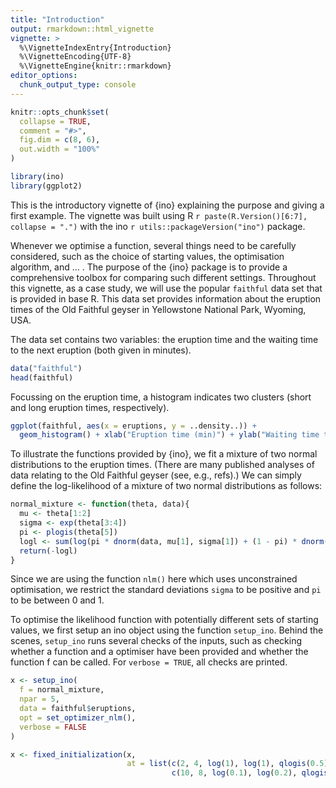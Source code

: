 ```yaml
---
title: "Introduction"
output: rmarkdown::html_vignette
vignette: >
  %\VignetteIndexEntry{Introduction}
  %\VignetteEncoding{UTF-8}
  %\VignetteEngine{knitr::rmarkdown}
editor_options: 
  chunk_output_type: console
---
```


```r
knitr::opts_chunk$set(
  collapse = TRUE,
  comment = "#>",
  fig.dim = c(8, 6),
  out.width = "100%"
)
```

```r
library(ino)
library(ggplot2)
```

This is the introductory vignette of {ino} explaining the purpose and giving a first example. The vignette was built using R `r paste(R.Version()[6:7], collapse = ".")` with the ino `r utils::packageVersion("ino")` package. 

Whenever we optimise a function, several things need to be carefully considered, such as the choice of starting values, the optimisation algorithm, and ... . The purpose of the {ino} package is to provide a comprehensive toolbox for comparing such different settings. Throughout this vignette, as a case study, we will use the popular `faithful` data set that is provided in base R. This data set provides information about the eruption times of the Old Faithful geyser in Yellowstone National Park, Wyoming, USA.

The data set contains two variables: the eruption time and the waiting time to the next eruption (both given in minutes).

```r
data("faithful")
head(faithful)
```

Focussing on the eruption time, a histogram indicates two clusters (short and long eruption times, respectively).

```r
ggplot(faithful, aes(x = eruptions, y = ..density..)) + 
  geom_histogram() + xlab("Eruption time (min)") + ylab("Waiting time to next eruption (min)")
```

To illustrate the functions provided by {ino}, we fit a mixture of two normal distributions to the eruption times. (There are many published analyses of data relating to the Old Faithful geyser (see, e.g., refs).) We can simply define the log-likelihood of a mixture of two normal distributions as follows:

```r
normal_mixture <- function(theta, data){
  mu <- theta[1:2]
  sigma <- exp(theta[3:4])
  pi <- plogis(theta[5])
  logl <- sum(log(pi * dnorm(data, mu[1], sigma[1]) + (1 - pi) * dnorm(data, mu[2], sigma[2])))
  return(-logl)
}
```

Since we are using the function `nlm()` here which uses unconstrained optimisation, we restrict the standard deviations `sigma` to be positive and `pi` to be between 0 and 1.

To optimise the likelihood function with potentially different sets of starting values, we first setup an ino object using the function `setup_ino`. Behind the scenes, `setup_ino` runs several checks of the inputs, such as checking whether a function and a optimiser have been provided and whether the function f can be called. For `verbose = TRUE`, all checks are printed.

```r
x <- setup_ino(
  f = normal_mixture,
  npar = 5,
  data = faithful$eruptions,
  opt = set_optimizer_nlm(),
  verbose = FALSE
)
```

```r
x <- fixed_initialization(x,
                          at = list(c(2, 4, log(1), log(1), qlogis(0.5)), 
                                    c(10, 8, log(0.1), log(0.2), qlogis(0.5))))
```

